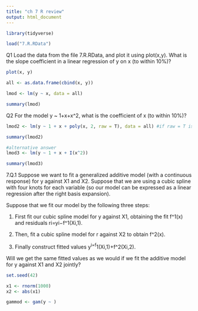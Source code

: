 ```yaml
---
title: "ch 7 R review"
output: html_document
---
```


```r
library(tidyverse)

load("7.R.RData")

```

Q1
Load the data from the file 7.R.RData, and plot it using plot(x,y). What is the slope coefficient in a linear regression of y on x (to within 10%)?


```r
plot(x, y)

all <- as.data.frame(cbind(x, y))

lmod <- lm(y ~ x, data = all)

summary(lmod)
```

Q2
For the model y ~ 1+x+x^2, what is the coefficient of x (to within 10%)?

```r
lmod2 <- lm(y ~ 1 + x + poly(x, 2, raw = T), data = all) #if raw = T is not set, then orthogonal polynomial will be given, which is not what you want (not sure why)

summary(lmod2)

#alternative answer
lmod3 <- lm(y ~ 1 + x + I(x^2))

summary(lmod3)
```

7.Q.1
Suppose we want to fit a generalized additive model (with a continuous response) for y against X1 and X2. Suppose that we are using a cubic spline with four knots for each variable (so our model can be expressed as a linear regression after the right basis expansion).

Suppose that we fit our model by the following three steps:

1) First fit our cubic spline model for y against X1, obtaining the fit f^1(x) and residuals ri=yi−f^1(Xi,1).

2) Then, fit a cubic spline model for r against X2 to obtain f^2(x).

3) Finally construct fitted values y^i=f^1(Xi,1)+f^2(Xi,2).

Will we get the same fitted values as we would if we fit the additive model for y against X1 and X2 jointly?

```r
set.seed(42)

x1 <- rnorm(1000)
x2 <- abs(x1)

gammod <- gam(y ~ )

```

